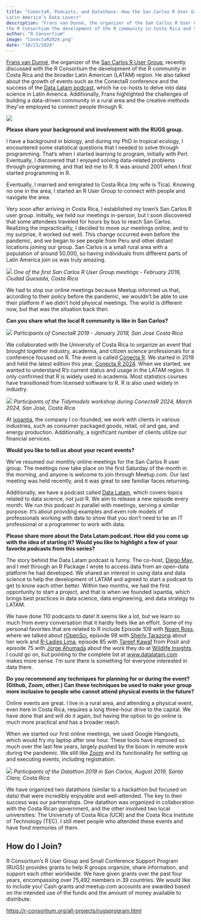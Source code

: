 ```yaml
---
title: "ConectaR, Podcasts, and Datathons: How the San Carlos R User Group in Costa Rica is Connecting 
Latin America’s Data Lovers"
description: "Frans van Dunné, the organizer of the San Carlos R User Group, recently discussed with 
the R Consortium the development of the R community in Costa Rica and the broader Latin American (LATAM) region."
author: "R Consortium"
image: "ConectaR2024.png"
date: "10/23/2024"
---
```


[Frans van Dunné](https://www.linkedin.com/in/fransvandunne/), the organizer of the [San Carlos R 
User Group](https://www.meetup.com/san-carlos-r-user-group/), recently discussed with the R Consortium 
the development of the R community in Costa Rica and the broader Latin American (LATAM) region. He 
also talked about the growth of events such as the ConectaR conference and the success of the 
[Data Latam podcast](https://www.datalatam.com/), which he co-hosts to delve into data science in 
Latin America. Additionally, Frans highlighted the challenges of building a data-driven community 
in a rural area and the creative methods they've employed to connect people through R.


![](FransvanDunne.png)


**Please share your background and involvement with the RUGS group.**

I have a background in biology, and during my PhD in tropical ecology, I encountered some 
statistical questions that I needed to solve through programming. That's when I started learning 
to program, initially with Perl. Eventually, I discovered that I enjoyed solving data-related 
problems through programming, and that led me to R. It was around 2001 when I first started 
programming in R.

Eventually, I married and emigrated to Costa Rica (my wife is Tica). Knowing no one in the area, 
I started an R User Group to connect with people and navigate the area.

Very soon after arriving in Costa Rica, I established my town's San Carlos R user group. Initially, 
we held our meetings in-person, but I soon discovered that some attendees traveled for hours by bus 
to reach San Carlos. Realizing the impracticality, I decided to move our meetings online, and to my 
surprise, it worked out well. This change occurred even before the pandemic, and we began to see 
people from Peru and other distant locations joining our group. San Carlos is a small rural area 
with a population of around 50,000, so having individuals from different parts of Latin America 
join us was truly amazing.

![](SanCarlosRUGsmeeting.png)
_One of the first San Carlos R User Group meetings - February 2016, Ciudad Quesada, Costa Rica_

We had to stop our online meetings because Meetup informed us that, according to their policy 
before the pandemic, we wouldn't be able to use their platform if we didn't hold physical meetings. 
The world is different now, but that was the situation back then.

**Can you share what the local R community is like in San Carlos? **


![](ConectaR2019.png)
_Participants of ConectaR 2019 - January 2019, San José Costa Rica_

We collaborated with the University of Costa Rica to organize an event that brought together 
industry, academia, and citizen science professionals for a conference focused on R. The event 
is called [Conecta R](https://journal.r-project.org/news/RJ-2019-2-conectaR/). We started in 
2019 and held the latest edition this year, [Conecta R 2024](https://www.meetup.com/san-carlos-r-user-group/events/299265414/?eventOrigin=group_events_list). 
When we started, we wanted to understand R's current status and usage in the LATAM region. It 
only confirmed that R is widely used in academia. Most statistics courses have transitioned 
from licensed software to R. R is also used widely in industry.


![](ConectaR2024.png)
_Participants of the Tidymodels workshop during ConectaR 2024, March 2024, San José, Costa Rica_

At [ixpantia](https://www.ixpantia.com/en/), the company I co-founded, we work with clients in 
various industries, such as consumer packaged goods, retail, oil and gas, and energy production. 
Additionally, a significant number of clients utilize our financial services.

**Would you like to tell us about your recent events?**

We've resumed our monthly online meetings for the San Carlos R user group. The meetings now take 
place on the first Saturday of the month in the morning, and anyone is welcome to join through Meetup.com. 
Our last meeting was held recently, and it was great to see familiar faces returning. 

Additionally, we have a podcast called [Data Latam](https://www.datalatam.com/), which covers topics 
related to data science, not just R. We aim to release a new episode every month. We run this podcast 
in parallel with meetings, serving a similar purpose. It's about providing examples and even role models 
of professionals working with data to show that you don't need to be an IT professional or a programmer 
to work with data.

**Please share more about the Data Latam podcast. How did you come up with the idea of starting it? 
Would you like to highlight a few of your favorite podcasts from this series?**

The story behind the Data Latam podcast is funny. The co-host, [Diego May](https://www.linkedin.com/in/diegohmay/), 
and I met through an R Package I wrote to access data from an open-data platform he had developed. 
We shared an interest in using data and data science to help the development of LATAM and agreed to 
start a podcast to get to know each other better. Within two months, we had the first opportunity 
to start a project, and that is when we founded ixpantia, which brings best practices in data 
science, data engineering, and data strategy to LATAM.

We have done 110 podcasts to date! It seems like a lot, but we learn so much from every conversation 
that it hardly feels like an effort. Some of my personal favorites that are related to R include 
Episode 109 with [Noam Ross](https://www.linkedin.com/in/noamross/), where we talked about 
[rOpenSci](https://ropensci.org/), episode 98 with [Sherly Tarazona](https://www.linkedin.com/in/sherlytarazonatocto/?originalSubdomain=pe) 
about her work and [R-Ladies Lima](https://www.meetup.com/es/rladies-lima/), episode 85 with 
[Tareef Kawaf](https://www.linkedin.com/in/tareefk/) from Posit and episode 75 with 
[Jorge Ahumada](https://www.linkedin.com/in/jaahumada/) about the work they do at 
[Wildlife Insights](https://www.wildlifeinsights.org/). I could go on, but pointing to the 
complete list at [www.datalatam.com](http://www.datalatam.com) makes more sense. I’m sure there 
is something for everyone interested in data there.

**Do you recommend any techniques for planning for or during the event? (Github, Zoom, other.) 
Can these techniques be used to make your group more inclusive to people who cannot attend physical 
events in the future? **

Online events are great. I live in a rural area, and attending a physical event, even here in Costa 
Rica, requires a long three-hour drive to the capital. We have done that and will do it again, but 
having the option to go online is much more practical and has a broader reach. 

When we started our first online meetings, we used Google Hangouts, which would fry my laptop 
after one hour. These tools have improved so much over the last few years, largely pushed by the 
boom in remote work during the pandemic. We still like [Zoom](https://www.zoom.com/) and its 
functionality for setting up and executing events, including registration. 


![](ConectaR2024.png)
_Participants of the Datathon 2019 in San Carlos, August 2019, Santa Clara, Costa Rica_

We have organized two datathons (similar to a hackathon but focused on data) that were incredibly 
enjoyable and well-attended. The key to their success was our partnerships. One datathon was 
organized in collaboration with the Costa Rican government, and the other involved two local 
universities: The University of Costa Rica (UCR) and the Costa Rica Institute of Technology (TEC). 
I still meet people who attended these events and have fond memories of them.


## How do I Join?

R Consortium’s R User Group and Small Conference Support Program (RUGS) provides grants to 
help R groups organize, share information, and support each other worldwide. We have given 
grants over the past four years, encompassing over 75,492 members in 39 countries. We would 
like to include you! Cash grants and meetup.com accounts are awarded based on the intended 
use of the funds and the amount of money available to distribute.

[https://r-consortium.org/all-projects/rugsprogram.html](https://r-consortium.org/all-projects/rugsprogram.html) 
